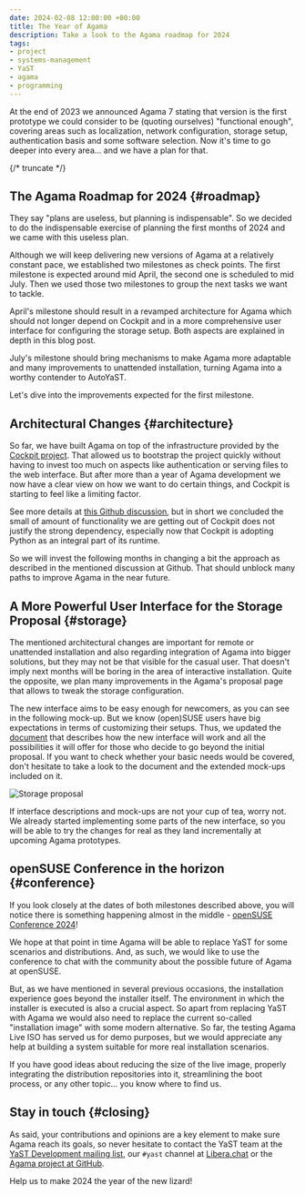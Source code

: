 ```yaml
---
date: 2024-02-08 12:00:00 +00:00
title: The Year of Agama
description: Take a look to the Agama roadmap for 2024
tags:
- project
- systems-management
- YaST
- agama
- programming
---
```


At the end of 2023 we announced Agama 7 stating that version is the first prototype we could consider
to be (quoting ourselves) "functional enough", covering areas such as localization, network
configuration, storage setup, authentication basis and some software selection. Now it's time to go
deeper into every area... and we have a plan for that.

{/* truncate */}

## The Agama Roadmap for 2024 {#roadmap}

They say "plans are useless, but planning is indispensable". So we decided to do the indispensable
exercise of planning the first months of 2024 and we came with this useless plan.

Although we will keep delivering new versions of Agama at a relatively constant pace, we established
two milestones as check points. The first milestone is expected around mid April, the second one
is scheduled to mid July. Then we used those two milestones to group the next tasks we want to
tackle.

April's milestone should result in a revamped architecture for Agama which should not longer depend
on Cockpit and in a more comprehensive user interface for configuring the storage setup. Both
aspects are explained in depth in this blog post.

July's milestone should bring mechanisms to make Agama more adaptable and many improvements to
unattended installation, turning Agama into a worthy contender to AutoYaST.

Let's dive into the improvements expected for the first milestone.

## Architectural Changes {#architecture}

So far, we have built Agama on top of the infrastructure provided by the
[Cockpit project](https://cockpit-project.org/). That allowed us to bootstrap the project quickly
without having to invest too much on aspects like authentication or serving files to the web
interface. But after more than a year of Agama development we now have a clear view on how we want
to do certain things, and Cockpit is starting to feel like a limiting factor.

See more details at [this Github discussion](https://github.com/agama-project/agama/discussions/1000),
but in short we concluded the small of amount of functionality we are getting out of Cockpit does
not justify the strong dependency, especially now that Cockpit is adopting Python as an integral
part of its runtime.

So we will invest the following months in changing a bit the approach as described in the mentioned
discussion at Github. That should unblock many paths to improve Agama in the near future.

## A More Powerful User Interface for the Storage Proposal {#storage}

The mentioned architectural changes are important for remote or unattended installation and also
regarding integration of Agama into bigger solutions, but they may not be that visible for the
casual user. That doesn't imply next months will be boring in the area of interactive installation.
Quite the opposite, we plan many improvements in the Agama's proposal page that allows to tweak the
storage configuration.

The new interface aims to be easy enough for newcomers, as you can see in the following mock-up.
But we know (open)SUSE users have big expectations in terms of customizing their setups. Thus,
we updated the [document](https://github.com/agama-project/agama/blob/master/doc/storage_ui.md) that
describes how the new interface will work and all the possibilities it will offer for those who
decide to go beyond the initial proposal. If you want to check whether your basic needs would be
covered, don't hesitate to take a look to the document and the extended mock-ups included on it.

![Storage proposal](../static/img/blog/2024-02-08/storage.png)


If interface descriptions and mock-ups are not your cup of tea, worry not. We already started
implementing some parts of the new interface, so you will be able to try the changes for real
as they land incrementally at upcoming Agama prototypes.

## openSUSE Conference in the horizon {#conference}

If you look closely at the dates of both milestones described above, you will notice there is
something happening almost in the middle -
[openSUSE Conference 2024](https://events.opensuse.org/conferences/oSC24)!

We hope at that point in time Agama will be able to replace YaST for some scenarios and
distributions. And, as such, we would like to use the conference to chat with the community about
the possible future of Agama at openSUSE.

But, as we have mentioned in several previous occasions, the installation experience goes beyond the
installer itself. The environment in which the installer is executed is also a crucial
aspect. So apart from replacing YaST with Agama we would also need to replace the current so-called
"installation image" with some modern alternative. So far, the testing Agama Live ISO has served us
for demo purposes, but we would appreciate any help at building a system suitable for more real
installation scenarios.

If you have good ideas about reducing the size of the live image, properly integrating the
distribution repositories into it, streamlining the boot process, or any other topic... you
know where to find us.

## Stay in touch {#closing}

As said, your contributions and opinions are a key element to make sure Agama reach its goals, so
never hesitate to contact the YaST team at the [YaST Development mailing
list](https://lists.opensuse.org/archives/list/yast-devel@lists.opensuse.org/), our `#yast`
channel at [Libera.chat](https://libera.chat/) or the [Agama project at
GitHub](https://github.com/agama-project/agama).

Help us to make 2024 the year of the new lizard!
